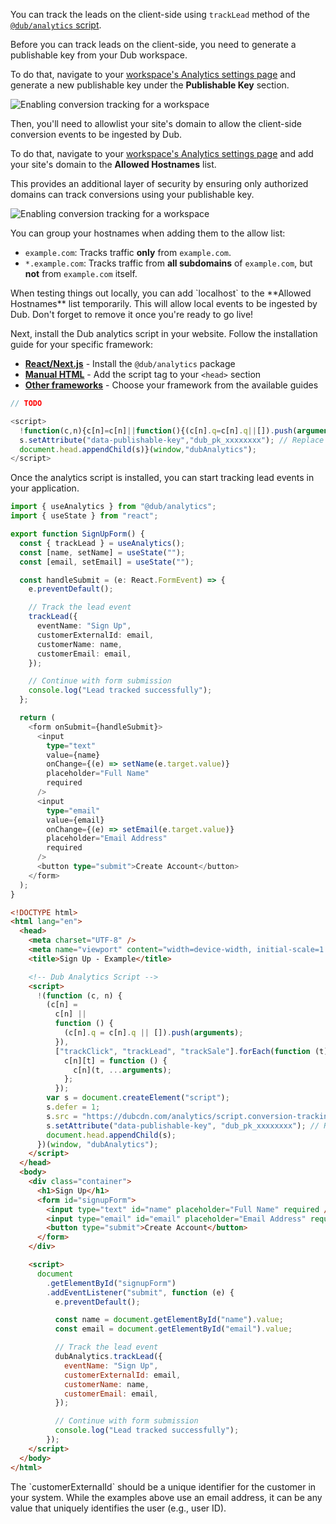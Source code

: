 You can track the leads on the client-side using `trackLead` method of the [`@dub/analytics` script](/sdks/client-side/introduction).

<Steps>

<Step title="Generate your publishable key">

Before you can track leads on the client-side, you need to generate a publishable key from your Dub workspace.

To do that, navigate to your [workspace's Analytics settings page](https://app.dub.co/settings/analytics) and generate a new publishable key under the **Publishable Key** section.

<Frame>
  <img
    src="/images/conversions/publishable-key.png"
    alt="Enabling conversion tracking for a workspace"
  />
</Frame>

</Step>

<Step title="Allowlist your site's domain">

Then, you'll need to allowlist your site's domain to allow the client-side conversion events to be ingested by Dub.

To do that, navigate to your [workspace's Analytics settings page](https://app.dub.co/settings/analytics) and add your site's domain to the **Allowed Hostnames** list.

This provides an additional layer of security by ensuring only authorized domains can track conversions using your publishable key.

<Frame>
  <img
    src="/images/conversions/allowed-hostnames.png"
    alt="Enabling conversion tracking for a workspace"
  />
</Frame>

You can group your hostnames when adding them to the allow list:

- `example.com`: Tracks traffic **only** from `example.com`.
- `*.example.com`: Tracks traffic from **all subdomains** of `example.com`, but **not** from `example.com` itself.

<Tip>
  When testing things out locally, you can add `localhost` to the **Allowed
  Hostnames** list temporarily. This will allow local events to be ingested by
  Dub. Don't forget to remove it once you're ready to go live!
</Tip>

</Step>

<Step title="Install the analytics script">

Next, install the Dub analytics script in your website. Follow the installation guide for your specific framework:

- **[React/Next.js](/sdks/client-side/installation-guides/react)** - Install the `@dub/analytics` package
- **[Manual HTML](/sdks/client-side/installation-guides/manual)** - Add the script tag to your `<head>` section
- **[Other frameworks](/sdks/client-side/installation-guides)** - Choose your framework from the available guides

<CodeGroup>

```typescript React/Next.js
// TODO
```

```javascript Other Frameworks
<script>
  !function(c,n){c[n]=c[n]||function(){(c[n].q=c[n].q||[]).push(arguments)},["trackClick","trackLead","trackSale"].forEach(function(t){c[n][t]=function(){c[n](t,...arguments)}});var s=document.createElement("script");s.defer=1;s.src="https://dubcdn.com/analytics/script.conversion-tracking.js";
  s.setAttribute("data-publishable-key","dub_pk_xxxxxxxx"); // Replace with your publishable key
  document.head.appendChild(s)}(window,"dubAnalytics");
</script>
```

</CodeGroup>

</Step>

<Step title="Track the lead events">

Once the analytics script is installed, you can start tracking lead events in your application.

<CodeGroup>

```typescript React/Next.js
import { useAnalytics } from "@dub/analytics";
import { useState } from "react";

export function SignUpForm() {
  const { trackLead } = useAnalytics();
  const [name, setName] = useState("");
  const [email, setEmail] = useState("");

  const handleSubmit = (e: React.FormEvent) => {
    e.preventDefault();

    // Track the lead event
    trackLead({
      eventName: "Sign Up",
      customerExternalId: email,
      customerName: name,
      customerEmail: email,
    });

    // Continue with form submission
    console.log("Lead tracked successfully");
  };

  return (
    <form onSubmit={handleSubmit}>
      <input
        type="text"
        value={name}
        onChange={(e) => setName(e.target.value)}
        placeholder="Full Name"
        required
      />
      <input
        type="email"
        value={email}
        onChange={(e) => setEmail(e.target.value)}
        placeholder="Email Address"
        required
      />
      <button type="submit">Create Account</button>
    </form>
  );
}
```

```html HTML
<!DOCTYPE html>
<html lang="en">
  <head>
    <meta charset="UTF-8" />
    <meta name="viewport" content="width=device-width, initial-scale=1.0" />
    <title>Sign Up - Example</title>

    <!-- Dub Analytics Script -->
    <script>
      !(function (c, n) {
        (c[n] =
          c[n] ||
          function () {
            (c[n].q = c[n].q || []).push(arguments);
          }),
          ["trackClick", "trackLead", "trackSale"].forEach(function (t) {
            c[n][t] = function () {
              c[n](t, ...arguments);
            };
          });
        var s = document.createElement("script");
        s.defer = 1;
        s.src = "https://dubcdn.com/analytics/script.conversion-tracking.js";
        s.setAttribute("data-publishable-key", "dub_pk_xxxxxxxx"); // Replace with your publishable key
        document.head.appendChild(s);
      })(window, "dubAnalytics");
    </script>
  </head>
  <body>
    <div class="container">
      <h1>Sign Up</h1>
      <form id="signupForm">
        <input type="text" id="name" placeholder="Full Name" required />
        <input type="email" id="email" placeholder="Email Address" required />
        <button type="submit">Create Account</button>
      </form>
    </div>

    <script>
      document
        .getElementById("signupForm")
        .addEventListener("submit", function (e) {
          e.preventDefault();

          const name = document.getElementById("name").value;
          const email = document.getElementById("email").value;

          // Track the lead event
          dubAnalytics.trackLead({
            eventName: "Sign Up",
            customerExternalId: email,
            customerName: name,
            customerEmail: email,
          });

          // Continue with form submission
          console.log("Lead tracked successfully");
        });
    </script>
  </body>
</html>
```

</CodeGroup>

<Tip>
  The `customerExternalId` should be a unique identifier for the customer in your
  system. While the examples above use an email address, it can be any value
  that uniquely identifies the user (e.g., user ID).
</Tip>

</Step>

</Steps>

